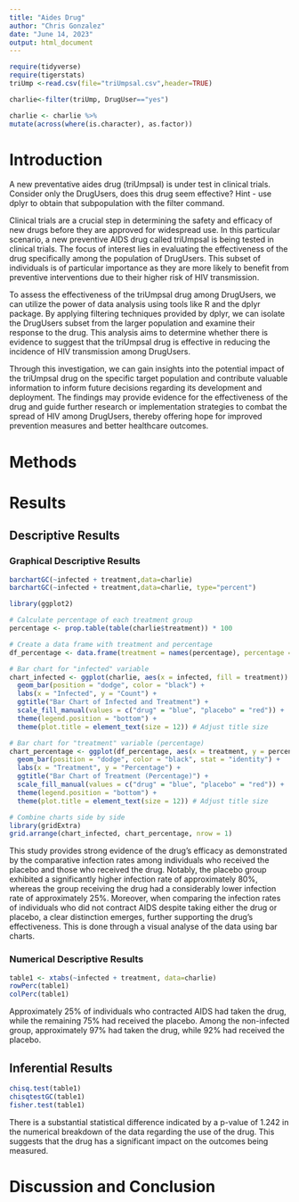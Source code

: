 ```yaml
---
title: "Aides Drug"
author: "Chris Gonzalez"
date: "June 14, 2023"
output: html_document
---
```


```r
require(tidyverse)
require(tigerstats)
triUmp <-read.csv(file="triUmpsal.csv",header=TRUE)
```
```r
charlie<-filter(triUmp, DrugUser=="yes") 
```
```r
charlie <- charlie %>%
mutate(across(where(is.character), as.factor))
```




# Introduction

<!--In this section you explain what you are trying to show.  Where did the data come from?  What is the research or other question you are trying to answer?.  If you skimp in this section expect to be marked down in your grade. Paint a picture of the project a couple of paragraphs is expected!-->

A new  preventative aides drug (triUmpsal) is under test in clinical trials. Consider only the DrugUsers, does this drug seem effective?  Hint - use dplyr to obtain that subpopulation with the filter command.

Clinical trials are a crucial step in determining the safety and efficacy of new drugs before they are approved for widespread use. In this particular scenario, a new preventive AIDS drug called triUmpsal is being tested in clinical trials. The focus of interest lies in evaluating the effectiveness of the drug specifically among the population of DrugUsers. This subset of individuals is of particular importance as they are more likely to benefit from preventive interventions due to their higher risk of HIV transmission.

To assess the effectiveness of the triUmpsal drug among DrugUsers, we can utilize the power of data analysis using tools like R and the dplyr package. By applying filtering techniques provided by dplyr, we can isolate the DrugUsers subset from the larger population and examine their response to the drug. This analysis aims to determine whether there is evidence to suggest that the triUmpsal drug is effective in reducing the incidence of HIV transmission among DrugUsers.

Through this investigation, we can gain insights into the potential impact of the triUmpsal drug on the specific target population and contribute valuable information to inform future decisions regarding its development and deployment. The findings may provide evidence for the effectiveness of the drug and guide further research or implementation strategies to combat the spread of HIV among DrugUsers, thereby offering hope for improved prevention measures and better healthcare outcomes.

# Methods

<!--Decide on your methods:  use "variable analysis" or other appropriate descriptors.  Make sure to choose at least one graphical method and at least one numerical method. Discuss what data manipulations may be needed for example subsetting or other binning procedures and what sort of graphical displays and inferential tools will be used!-->

# Results

<!--Divide this section into two sub-sections:  One for your descriptive  results and one for your inferential results.!-->

## Descriptive Results

### Graphical Descriptive Results

<!--Graphical results here.  Make sure to show your code.  Provide appropriate labels for axes, giving units if possible, and provide a good title for the graph, too.  Use the graphical results to describe the patterns if any that exist in the data as focused toward the research question. Bottom line is to explain the features of the graph that are relevant to conforming or departing to what is expected by your null hypothesis !-->

```r
barchartGC(~infected + treatment,data=charlie)
barchartGC(~infected + treatment,data=charlie, type="percent")

```
```r
library(ggplot2)

# Calculate percentage of each treatment group
percentage <- prop.table(table(charlie$treatment)) * 100

# Create a data frame with treatment and percentage
df_percentage <- data.frame(treatment = names(percentage), percentage = percentage)

# Bar chart for "infected" variable
chart_infected <- ggplot(charlie, aes(x = infected, fill = treatment)) +
  geom_bar(position = "dodge", color = "black") +
  labs(x = "Infected", y = "Count") +
  ggtitle("Bar Chart of Infected and Treatment") +
  scale_fill_manual(values = c("drug" = "blue", "placebo" = "red")) +
  theme(legend.position = "bottom") +
  theme(plot.title = element_text(size = 12)) # Adjust title size

# Bar chart for "treatment" variable (percentage)
chart_percentage <- ggplot(df_percentage, aes(x = treatment, y = percentage, fill = treatment)) +
  geom_bar(position = "dodge", color = "black", stat = "identity") +
  labs(x = "Treatment", y = "Percentage") +
  ggtitle("Bar Chart of Treatment (Percentage)") +
  scale_fill_manual(values = c("drug" = "blue", "placebo" = "red")) +
  theme(legend.position = "bottom") +
  theme(plot.title = element_text(size = 12)) # Adjust title size

# Combine charts side by side
library(gridExtra)
grid.arrange(chart_infected, chart_percentage, nrow = 1)


```


This study provides strong evidence of the drug's efficacy as demonstrated by the comparative infection rates among individuals who received the placebo and those who received the drug. Notably, the placebo group exhibited a significantly higher infection rate of approximately 80%, whereas the group receiving the drug had a considerably lower infection rate of approximately 25%. Moreover, when comparing the infection rates of individuals who did not contract AIDS despite taking either the drug or placebo, a clear distinction emerges, further supporting the drug's effectiveness. This is done through a visual analyse of the data using bar charts.

### Numerical Descriptive Results

<!--Numerical results go here. Use the numerical results to describe the patterns if any that exist in the data as focused toward the research question!-->

```r
table1 <- xtabs(~infected + treatment, data=charlie)
rowPerc(table1)
colPerc(table1)
```
Approximately 25% of individuals who contracted AIDS had taken the drug, while the remaining 75% had received the placebo. Among the non-infected group, approximately 97% had taken the drug, while 92% had received the placebo.


## Inferential Results

<!--State hypothesis clearly.  Make sure your discussion of the inferential test covers all the aspects that the test output produces, such as test statistic, p-value etc.  Make a decision about the null hypothesis, explain the assumptions on which the selected test/procedure was based, and why the chosen procedure satisfys the assumptions and is appropriate to answer the research question!-->

```r
chisq.test(table1)
chisqtestGC(table1)
fisher.test(table1)
```

There is a substantial statistical difference indicated by a p-value of 1.242 in the numerical breakdown of the data regarding the use of the drug. This suggests that the drug has a significant impact on the outcomes being measured.

# Discussion and Conclusion

<!--Discussion and conclusion here.  If you found a relationship be sure to consider whether the relationship occurs because one of the variavbles causes the other, or whether they perhasps are related for some other reason.  Watch the chapter 6 videos from the GeorgeTown videos collection.!-->
